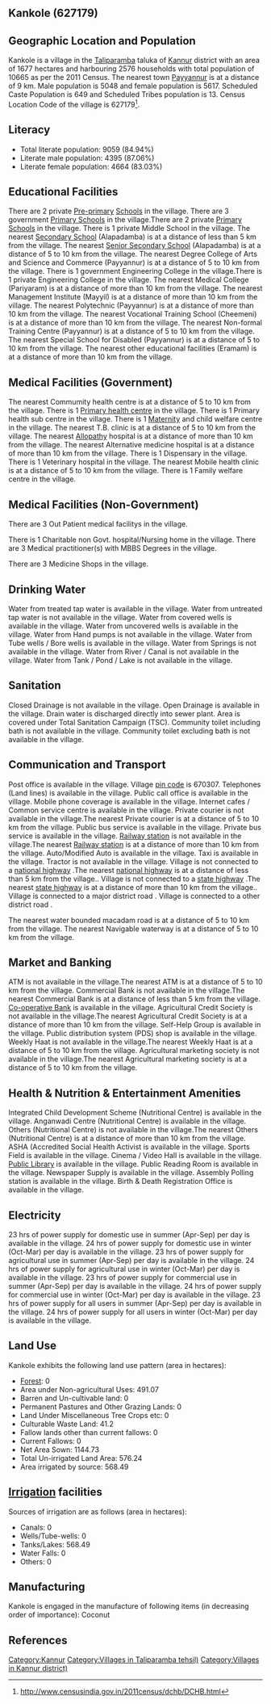 {{Infobox settlement
| name=Kankole
| native_name=
| native_name_lang=
| other_name=
| nickname=
| settlement_type=Village
| image_skyline=
| image_alt=
| image_caption=
| pushpin_map=India Kerala
| pushpin_label_position=right
| pushpin_map_alt=
| pushpin_map_caption=Location in Kerala, India
| latd=
| latm=
| lats=
| latNS=
| longd=
| longm=
| longs=
| longEW=
| coordinates_display=inline,title
| subdivision_type=Country
| subdivision_name={{flag|India}}
| subdivision_type1=[[States and territories of India|State]]
| subdivision_name1=Kerala 
| subdivision_type2=[[List of districts of India|District]]
| subdivision_name2=Kannur
| subdivision_type3=Tahsil
| subdivision_name3=Taliparamba 
| website=
| established_title=<!-- Established -->
| established_date=
| founder=
| named_for=
| government_type=
| governing_body=
| unit_pref=Metric=
| area_footnotes=
| area_rank=
| area_total_km2=16.77
| elevation_footnotes=
| elevation_m=
| population_total=10665
| population_as_of=2011
| population_rank=
| population_density_km2=635
| population_demonym=
| population_footnotes=
| demographics_type1=Languages
| demographics1_title1=Official
| demographics1_info1=[[Malayalam language|Malayalam]]
| timezone1=[[Indian Standard Time|IST]]
| utc_offset1==+5:30
| postal_code_type=[[Postal Index Number|PIN]]
| postal_code=670307
| area_code_type=Telephone code
| area_code=
| registration_plate=
| blank1_name_sec1=Nearest city
| blank1_info_sec1=[[Payyannur]]
| blank2_name_sec1=[[Human sex ratio|Sex ratio]]
| blank2_info_sec1=1112 [[male|♂]]/[[female|♀]]
| blank3_name_sec1=Literacy
| blank3_info_sec1=84.94%
| blank1_name_sec2=[[2011 Census of India|2011 census]] code
| blank1_info_sec2=627179
| footnotes=
}}

== Kankole (627179) ==

== Geographic Location and Population ==

Kankole is a village in the [[Taliparamba ]] taluka of [[Kannur]] district with an area of 1677 hectares and harbouring 2576 households with total population of 10665 as per the 2011 Census. The nearest town [[Payyannur]] is at a distance of 9 km. Male population is 5048 and female population is 5617. Scheduled Caste Population is 649 and Scheduled Tribes population is 13. Census Location Code of the village is 627179<ref>http://www.censusindia.gov.in/2011census/dchb/DCHB.html</ref>.


== Literacy ==  
* Total literate population: 9059 (84.94%)
* Literate male population: 4395 (87.06%)
* Literate female population: 4664 (83.03%)


== Educational Facilities ==  
There are 2 private [[Pre-primary]] [[School]]s in the village.
There are 3 government [[Primary School]]s in the village.There are 2 private [[Primary School]]s in the village.
There is 1 private Middle School in the village.
The nearest [[Secondary School]] (Alapadamba) is at a distance of less than 5 km from the village.
The nearest [[Senior Secondary School]] (Alapadamba) is at a distance of 5 to 10 km from the village.
The nearest Degree College of Arts and Science and Commerce (Payyannur) is at a distance of 5 to 10 km from the village.
There is 1 government Engineering College in the village.There is 1 private Engineering College in the village.
The nearest Medical College (Pariyaram) is at a distance of more than 10 km from the village.
The nearest Management Institute (Mayyil) is at a distance of more than 10 km from the village.
The nearest Polytechnic (Payyannur) is at a distance of more than 10 km from the village.
The nearest Vocational Training School (Cheemeni) is at a distance of more than 10 km from the village.
The nearest Non-formal Training Centre (Payyannur) is at a distance of 5 to 10 km from the village.
The nearest Special School for Disabled (Payyannur) is at a distance of 5 to 10 km from the village.
The nearest other educational facilities (Eramam) is at a distance of more than 10 km from the village.


== Medical Facilities (Government) ==
The nearest Commumity health centre is at a distance of 5 to 10 km from the village.
There is 1 [[Primary health centre]] in the village.
There is 1 Primary health sub centre in the village.
There is 1 [[Maternity]] and child welfare centre in the village.
The nearest T.B. clinic is at a distance of 5 to 10 km from the village.
The nearest [[Allopathy]] hospital is at a distance of more than 10 km from the village.
The nearest Alternative medicine hospital is at a distance of more than 10 km from the village.
There is 1 Dispensary in the village.
There is 1 Veterinary hospital in the village.
The nearest Mobile health clinic is at a distance of 5 to 10 km from the village.
There is 1 Family welfare centre in the village.


== Medical Facilities (Non-Government) ==
There are 3 Out Patient medical facilitys in the village.

There is 1 Charitable non Govt. hospital/Nursing home in the village.
There are 3 Medical practitioner(s) with MBBS Degrees in the village.



There are 3 Medicine Shops in the village.



== Drinking Water ==
Water from treated tap water is available in the village.
Water from untreated tap water is not available in the village.
Water from covered wells is available in the village.
Water from uncovered wells is available in the village.
Water from Hand pumps is not available in the village.
Water from Tube wells / Bore wells is available in the village.
Water from Springs is not available in the village.
Water from River / Canal is not available in the village.
Water from Tank / Pond / Lake is not available in the village.


== Sanitation ==
Closed Drainage is not available in the village.
Open Drainage is available in the village.
Drain water is discharged directly into sewer plant.
Area is covered under Total Sanitation Campaign (TSC).
Community toilet including bath is not available in the village.
Community toilet excluding bath is not available in the village.


== Communication and Transport ==
Post office is available in the village.
Village [[pin code]] is 670307.
Telephones (Land lines) is available in the village.
Public call office is available in the village.
Mobile phone coverage is available in the village.
Internet cafes / Common service centre is available in the village.
Private courier is not available in the village.The nearest Private courier is at a distance of 5 to 10 km from the village.
Public bus service is available in the village.
Private bus service is available in the village.
[[Railway station]] is not available in the village.The nearest [[Railway station]] is at a distance of more than 10 km from the village.
Auto/Modified Auto is available in the village.
Taxi is available in the village.
Tractor is not available in the village.
Village is not connected to a [[national highway]] .The nearest [[national highway]] is at a distance of less than 5 km from the village..
Village is not connected to a [[state highway]] .The nearest [[state highway]] is at a distance of more than 10 km from the village..
Village is connected to a major district road    .
Village is connected to a other district road  .


The nearest water bounded macadam road is at a distance of 5 to 10 km from the village.
The nearest Navigable waterway is at a distance of 5 to 10 km from the village.



== Market and Banking ==
ATM is not available in the village.The nearest ATM is at a distance of 5 to 10 km from the village.
Commercial Bank is not available in the village.The nearest Commercial Bank is at a distance of less than 5 km from the village.
[[Co-operative Bank]] is available in the village.
Agricultural Credit Society is not available in the village.The nearest Agricultural Credit Society is at a distance of more than 10 km from the village.
Self-Help Group is available in the village.
Public distribution system (PDS) shop is available in the village.
Weekly Haat is not available in the village.The nearest Weekly Haat is at a distance of 5 to 10 km from the village.
Agricultural marketing society is not available in the village.The nearest Agricultural marketing society is at a distance of 5 to 10 km from the village.


== Health & Nutrition & Entertainment Amenities ==
Integrated Child Development Scheme (Nutritional Centre) is available in the village.
Anganwadi Centre (Nutritional Centre) is available in the village.
Others (Nutritional Centre) is not available in the village.The nearest Others (Nutritional Centre) is at a distance of more than 10 km from the village.
ASHA (Accredited Social Health Activist is available in the village.
Sports Field is available in the village.
Cinema / Video Hall is available in the village.
[[Public Library]] is available in the village.
Public Reading Room is available in the village.
Newspaper Supply is available in the village.
Assembly Polling station is available in the village.
Birth & Death Registration Office is available in the village.


== Electricity ==
23 hrs of power supply for domestic use in summer (Apr-Sep) per day is available in the village.
24 hrs of power supply for domestic use in winter (Oct-Mar) per day is available in the village.
23 hrs of power supply for agricultural use in summer (Apr-Sep) per day is available in the village.
24 hrs of power supply for agricultural use in winter (Oct-Mar) per day is available in the village.
23 hrs of power supply for commercial use in summer (Apr-Sep) per day is available in the village.
24 hrs of power supply for commercial use in winter (Oct-Mar) per day is available in the village.
23 hrs of power supply for all users in summer (Apr-Sep) per day is available in the village.
24 hrs of power supply for all users in winter (Oct-Mar) per day is available in the village.


== Land Use ==
Kankole exhibits the following land use pattern (area in hectares):
* [[Forest]]: 0
* Area under Non-agricultural Uses: 491.07
* Barren and Un-cultivable land: 0
* Permanent Pastures and Other Grazing Lands: 0
* Land Under Miscellaneous Tree Crops etc: 0
* Culturable Waste Land: 41.2
* Fallow lands other than current fallows: 0
* Current Fallows: 0
* Net Area Sown: 1144.73
* Total Un-irrigated Land Area: 576.24
* Area irrigated by source: 568.49


== [[Irrigation]] facilities ==
Sources of irrigation are as follows (area in hectares):
* Canals: 0
* Wells/Tube-wells: 0
* Tanks/Lakes: 568.49
* Water Falls: 0
* Others: 0


== Manufacturing ==
Kankole is engaged in the manufacture of following items (in decreasing order of importance): Coconut


[[Category:Kannur]]
[[Category:Villages in Taliparamba  tehsil)]]
[[Category:Villages in Kannur district)]]


== References ==
{{Reflist}}


